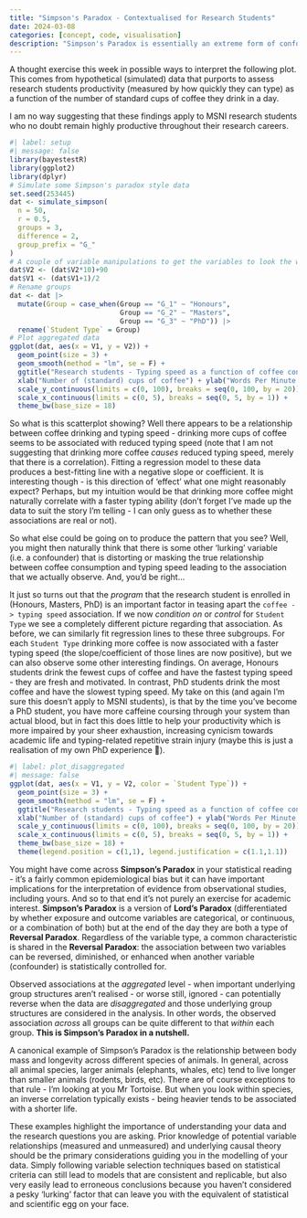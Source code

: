 ```yaml
---
title: "Simpson's Paradox - Contextualised for Research Students"
date: 2024-03-08
categories: [concept, code, visualisation]
description: "Simpson's Paradox is essentially an extreme form of confounding, characterised by a reversal of the effect estimate sign."
---
```


A thought exercise this week in possible ways to interpret the following plot. This comes from hypothetical (simulated) data that purports to assess research students productivity (measured by how quickly they can type) as a function of the number of standard cups of coffee they drink in a day.

::: callout-note
I am no way suggesting that these findings apply to MSNI research students who no doubt remain highly productive throughout their research careers.
:::

```r
#| label: setup
#| message: false
library(bayestestR)
library(ggplot2)
library(dplyr)
# Simulate some Simpson's paradox style data 
set.seed(253445)
dat <- simulate_simpson(
  n = 50,
  r = 0.5,
  groups = 3,
  difference = 2,
  group_prefix = "G_"
)
# A couple of variable manipulations to get the variables to look the way I want
dat$V2 <- (dat$V2*10)+90
dat$V1 <- (dat$V1+1)/2
# Rename groups
dat <- dat |> 
  mutate(Group = case_when(Group == "G_1" ~ "Honours",
                           Group == "G_2" ~ "Masters",
                           Group == "G_3" ~ "PhD")) |> 
  rename(`Student Type` = Group)
# Plot aggregated data
ggplot(dat, aes(x = V1, y = V2)) + 
  geom_point(size = 3) + 
  geom_smooth(method = "lm", se = F) +
  ggtitle("Research students - Typing speed as a function of coffee consumption") +
  xlab("Number of (standard) cups of coffee") + ylab("Words Per Minute (WPM)") +
  scale_y_continuous(limits = c(0, 100), breaks = seq(0, 100, by = 20)) +
  scale_x_continuous(limits = c(0, 5), breaks = seq(0, 5, by = 1)) +
  theme_bw(base_size = 18)
```

So what is this scatterplot showing? Well there appears to be a relationship between coffee drinking and typing speed - drinking more cups of coffee seems to be associated with reduced typing speed (note that I am not suggesting that drinking more coffee *causes* reduced typing speed, merely that there is a correlation). Fitting a regression model to these data produces a best-fitting line with a negative slope or coefficient. It is interesting though - is this direction of 'effect' what one might reasonably expect? Perhaps, but my intuition would be that drinking more coffee might naturally correlate with a faster typing ability (don't forget I've made up the data to suit the story I'm telling - I can only guess as to whether these associations are real or not).

So what else could be going on to produce the pattern that you see? Well, you might then naturally think that there is some other 'lurking' variable (i.e. a confounder) that is distorting or masking the true relationship between coffee consumption and typing speed leading to the association that we actually observe. And, you'd be right...

It just so turns out that the *program* that the research student is enrolled in (Honours, Masters, PhD) is an important factor in teasing apart the `coffee -> typing speed` association. If we now *condition on* or *control* for `Student Type` we see a completely different picture regarding that association. As before, we can similarly fit regression lines to these three subgroups. For each `Student Type` drinking more coffee is now associated with a faster typing speed (the slope/coefficient of those lines are now positive), but we can also observe some other interesting findings. On average, Honours students drink the fewest cups of coffee and have the fastest typing speed - they are fresh and motivated. In contrast, PhD students drink the most coffee and have the slowest typing speed. My take on this (and again I'm sure this doesn't apply to MSNI students), is that by the time you've become a PhD student, you have more caffeine coursing through your system than actual blood, but in fact this does little to help your productivity which is more impaired by your sheer exhaustion, increasing cynicism towards academic life and typing-related repetitive strain injury (maybe this is just a realisation of my own PhD experience 🤔).

```r
#| label: plot_disaggregated
#| message: false
ggplot(dat, aes(x = V1, y = V2, color = `Student Type`)) + 
  geom_point(size = 3) + 
  geom_smooth(method = "lm", se = F) +
  ggtitle("Research students - Typing speed as a function of coffee consumption") +
  xlab("Number of (standard) cups of coffee") + ylab("Words Per Minute (WPM)") +
  scale_y_continuous(limits = c(0, 100), breaks = seq(0, 100, by = 20)) +
  scale_x_continuous(limits = c(0, 5), breaks = seq(0, 5, by = 1)) + 
  theme_bw(base_size = 18) +
  theme(legend.position = c(1,1), legend.justification = c(1.1,1.1))
```

You might have come across **Simpson's Paradox** in your statistical reading - it's a fairly common epidemiological bias but it can have important implications for the interpretation of evidence from observational studies, including yours. And so to that end it's not purely an exercise for academic interest. **Simpson's Paradox** is a version of **Lord's Paradox** (differentiated by whether exposure and outcome variables are categorical, or continuous, or a combination of both) but at the end of the day they are both a type of **Reversal Paradox**. Regardless of the variable type, a common characteristic is shared in the **Reversal Paradox**: the association between two variables can be reversed, diminished, or enhanced when another variable (confounder) is statistically controlled for.

::: callout-important
Observed associations at the *aggregated* level - when important underlying group structures aren't realised - or worse still, ignored - can potentially reverse when the data are *disaggregated* and those underlying group structures are considered in the analysis. In other words, the observed association *across* all groups can be quite different to that *within* each group. **This is Simpson's Paradox in a nutshell.**
:::

A canonical example of Simpson's Paradox is the relationship between body mass and longevity across different species of animals. In general, across all animal species, larger animals (elephants, whales, etc) tend to live longer than smaller animals (rodents, birds, etc). There are of course exceptions to that rule - I'm looking at you Mr Tortoise. But when you look within species, an inverse correlation typically exists - being heavier tends to be associated with a shorter life.

These examples highlight the importance of understanding your data and the research questions you are asking. Prior knowledge of potential variable relationships (measured and unmeasured) and underlying causal theory should be the primary considerations guiding you in the modelling of your data. Simply following variable selection techniques based on statistical criteria can still lead to models that are consistent and replicable, but also very easily lead to erroneous conclusions because you haven't considered a pesky 'lurking' factor that can leave you with the equivalent of statistical and scientific egg on your face.
